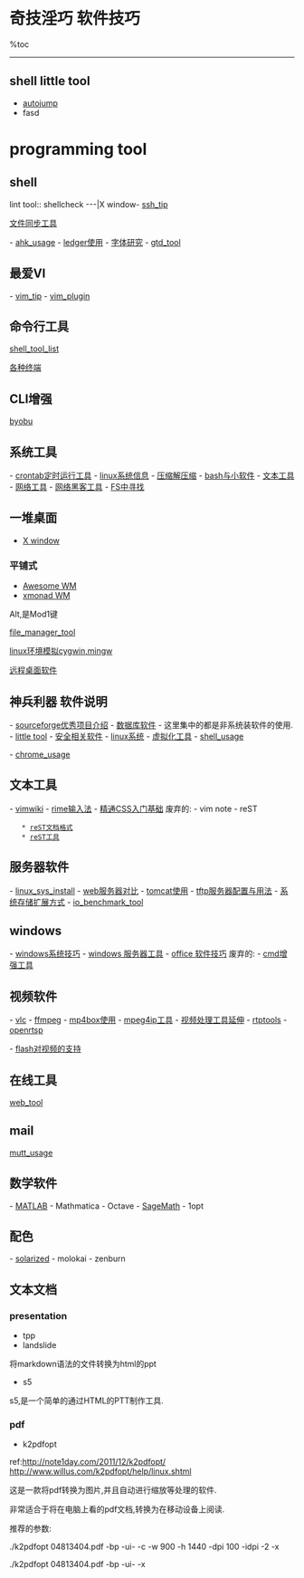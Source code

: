 = 奇技淫巧 软件技巧 =
%toc
----
== shell little tool ==
* [[autojump]]
* fasd

= programming tool =
== shell ==
lint tool::
shellcheck
---|X window-
[[ssh_tip]]

[[sync_tool|文件同步工具]]

- [[ahk_usage]]
- [[ledger_usage|ledger使用]]
- [[font_usage|字体研究]]
- [[gtd_tool]]
==最爱VI==
- [[vim_tip]]
- [[vim_plugin]]

==命令行工具==
[[shell_tool_list]]

[[term_software_list|各种终端]]
==CLI增强==
[[byobu]]

==系统工具==
- [[crontab|crontab定时运行工具]]
- [[linux_system_info|linux系统信息]]
- [[tar|压缩解压缩]]
- [[linux_bash_tool|bash与小软件]]
- [[text_tool|文本工具]]
- [[network_tool|网络工具]]
- [[net_hacker|网络黑客工具]]
- [[file_system_seek|FS中寻找]]
==一堆桌面==
* [[X_window|X window]]
===平铺式===
* [[awesome_linux_WM|Awesome WM]]
* [[xmonad_linux_WM|xmonad WM]]

Alt,是Mod1键

[[file_manager_tool]]

[[linux_env_emulator|linux环境模拟cygwin,mingw]]

[[remote_desktop_software|远程桌面软件]]

== 神兵利器 软件说明 ==
- [[sourceforge_recom|sourceforge优秀项目介绍]]
- [[db_list|数据库软件]]
- 这里集中的都是非系统装软件的使用.
- [[tool_and_lib|little tool]]
- [[security_tool|安全相关软件]]
- [[linux_system| linux系统]]
- [[virtual_tool|虚拟化工具]]
- [[shell_usage]]

- [[chrome_usage]]
==文本工具==
- [[vimwiki]]
- [[rime_input_method|rime输入法]]
- [[mastering_css|精通CSS入门基础]]
废弃的:
- vim note
- reST
	* [[reST_format|reST文档格式]]
	* [[reST_tool|reST工具]]

==服务器软件==
- [[linux_sys_install]]
- [[web_server_comp|web服务器对比]]
- [[tomcat_usage|tomcat使用]]
- [[tftp_server_usage|tftp服务器配置与用法]]
- [[system_storage_ext|系统存储扩展方式]]
- [[io_benchmark_tool]]
==windows==
- [[windows_system_hack|windows系统技巧]]
- [[win_server_tool|windows 服务器工具]]
- [[office_usage|office 软件技巧]]
废弃的:
- [[win_cmd_enhance|cmd增强工具]]

==视频软件==
- [[vlc_usage|vlc]]
- [[ffmpeg_usage|ffmpeg]]
- [[mp4box_usage|mp4box使用]]
- [[mpeg4ip_usage|mpeg4ip工具]]
- [[video_tool_ext|视频处理工具延伸]]
- [[rtptools]]
- [[openrtsp]]

- [[flash_video|flash对视频的支持]]
==在线工具==
[[web_tool]]

== mail ==
[[mutt_usage]]

== 数学软件 ==
- [[matlab|MATLAB]]
- Mathmatica
- Octave
- [[SageMath]]
- 1opt

== 配色 ==
- [[solarized]]
- molokai
- zenburn

== 文本文档 ==
=== presentation ===
* tpp
* landslide
将markdown语法的文件转换为html的ppt

* s5
s5,是一个简单的通过HTML的PTT制作工具.

=== pdf ===
* k2pdfopt
ref:[[http://note1day.com/2011/12/k2pdfopt/]]
[[http://www.willus.com/k2pdfopt/help/linux.shtml]]

这是一款将pdf转换为图片,并且自动进行缩放等处理的软件.

非常适合于将在电脑上看的pdf文档,转换为在移动设备上阅读.

推荐的参数:

./k2pdfopt 04813404.pdf -bp -ui- -c -w 900 -h 1440 -dpi 100 -idpi -2 -x

./k2pdfopt 04813404.pdf -bp -ui- -x

